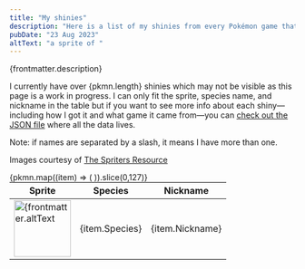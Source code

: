 ```yaml
---
title: "My shinies"
description: "Here is a list of my shinies from every Pokémon game that has shinies."
pubDate: "23 Aug 2023"
altText: "a sprite of "
---
```


<p>{frontmatter.description}</p>

I currently have over {pkmn.length} shinies which may not be visible as this page is a work in progress. I can only fit the sprite, species name, and nickname in the table but if you want to see more info about each shiny—including how I got it and what game it came from—you can [check out the JSON file](/json/shiny_pkmn.json) where all the data lives.

Note: if names are separated by a slash, it means I have more than one.

Images courtesy of [The Spriters Resource](https://www.spriters-resource.com/nintendo_switch/pokemonhome/)


<table class="fave-pkmn" style="margin:0 auto;">
	<thead>
		<tr>
			<th>Sprite</th>
			<th>Species</th>
			<th>Nickname</th>
		</tr>
	</thead>
	{pkmn.map((item) => (
	<tr>
		<td><img src={item.Sprite} alt={frontmatter.altText + item.Species} width="100" height="100" /></td>
		<td id={item.Species.toLowerCase()}>{item.Species}</td>
		<td>{item.Nickname}</td>
	</tr>
	)).slice(0,127)}
</table>